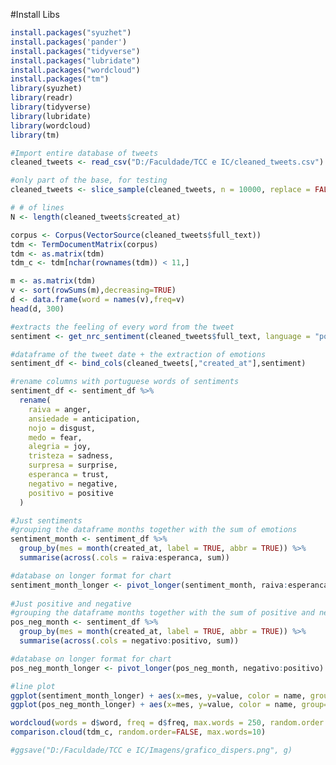 #Install Libs
```r
install.packages("syuzhet")
install.packages('pander')
install.packages("tidyverse")
install.packages("lubridate")
install.packages("wordcloud")
install.packages("tm")
library(syuzhet)
library(readr)
library(tidyverse)
library(lubridate)
library(wordcloud)
library(tm)
```

```r
#Import entire database of tweets
cleaned_tweets <- read_csv("D:/Faculdade/TCC e IC/cleaned_tweets.csv")

#only part of the base, for testing
cleaned_tweets <- slice_sample(cleaned_tweets, n = 10000, replace = FALSE)

# # of lines
N <- length(cleaned_tweets$created_at)
```

```r
corpus <- Corpus(VectorSource(cleaned_tweets$full_text))
tdm <- TermDocumentMatrix(corpus)
tdm <- as.matrix(tdm)
tdm_c <- tdm[nchar(rownames(tdm)) < 11,]

m <- as.matrix(tdm)
v <- sort(rowSums(m),decreasing=TRUE)
d <- data.frame(word = names(v),freq=v)
head(d, 300)
```

```r
#extracts the feeling of every word from the tweet
sentiment <- get_nrc_sentiment(cleaned_tweets$full_text, language = "portuguese")
```

```r
#dataframe of the tweet date + the extraction of emotions
sentiment_df <- bind_cols(cleaned_tweets[,"created_at"],sentiment)

#rename columns with portuguese words of sentiments
sentiment_df <- sentiment_df %>% 
  rename(
    raiva = anger,
    ansiedade = anticipation,
    nojo = disgust, 
    medo = fear,
    alegria = joy,
    tristeza = sadness, 
    surpresa = surprise, 
    esperanca = trust,
    negativo = negative, 
    positivo = positive
  )

#Just sentiments
#grouping the dataframe months together with the sum of emotions
sentiment_month <- sentiment_df %>% 
  group_by(mes = month(created_at, label = TRUE, abbr = TRUE)) %>% 
  summarise(across(.cols = raiva:esperanca, sum))

#database on longer format for chart
sentiment_month_longer <- pivot_longer(sentiment_month, raiva:esperanca)
 
#Just positive and negative
#grouping the dataframe months together with the sum of positive and negative
pos_neg_month <- sentiment_df %>% 
  group_by(mes = month(created_at, label = TRUE, abbr = TRUE)) %>% 
  summarise(across(.cols = negativo:positivo, sum))

#database on longer format for chart
pos_neg_month_longer <- pivot_longer(pos_neg_month, negativo:positivo)
```



```r
#line plot
ggplot(sentiment_month_longer) + aes(x=mes, y=value, color = name, group=name) + geom_line() + geom_point()
ggplot(pos_neg_month_longer) + aes(x=mes, y=value, color = name, group=name) + geom_line() + geom_point()

wordcloud(words = d$word, freq = d$freq, max.words = 250, random.order = FALSE)
comparison.cloud(tdm_c, random.order=FALSE, max.words=10)

#ggsave("D:/Faculdade/TCC e IC/Imagens/grafico_dispers.png", g)
```

